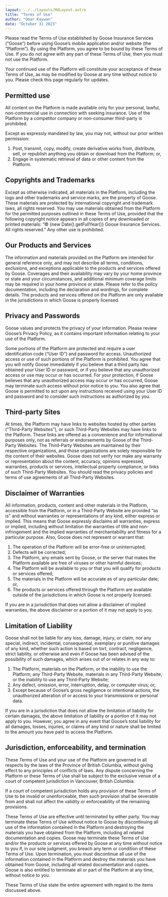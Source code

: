 ```yaml
---
layout: ../../layouts/MdLayout.astro
title: "Terms of Use"
author: "Omar Kaywan"
date: "October 31 2023"
---
```


Please read the Terms of Use established by Goose Insurance Services (“Goose”) before using Goose’s mobile application and/or website (the “Platform”). By using the Platform, you agree to be bound by these Terms of Use. If you do not agree with any part of these Terms of Use, then you must not use the Platform. 

Your continued use of the Platform will constitute your acceptance of these Terms of Use, as may be modified by Goose at any time without notice to you. Please check this page regularly for updates.

## Permitted use

All content on the Platform is made available only for your personal, lawful, non-commercial use in connection with seeking insurance. Use of the Platform by a competitor company or non-consumer third-party is prohibited.

Except as expressly mandated by law, you may not, without our prior written permission:

1. Post, transmit, copy, modify, create derivative works from, distribute, sell, or republish anything you obtain or download from the Platform; or,
2. Engage in systematic retrieval of data or other content from the Platform.

## Copyrights and Trademarks

Except as otherwise indicated, all materials in the Platform, including the logo and other trademarks and service marks, are the property of Goose. These materials are protected by international copyright and trademark laws, all rights reserved. You may use materials obtained from the Platform for the permitted purposes outlined in these Terms of Use, provided that the following copyright notice appears in all copies of any downloaded or printed materials: “© {new Date().getFullYear()} Goose Insurance Services. All rights reserved.” Any other use is prohibited.

## Our Products and Services

The information and materials provided on the Platform are intended for general reference only, and may not describe all terms, conditions, exclusions, and exceptions applicable to the products and services offered by Goose. Coverages and their availability may vary by your home province or state and your circumstances, and additional minimum coverage limits may be required in your home province or state. Please refer to the policy documentation, including the declaration and wordings, for complete details. The products and services offered on the Platform are only available in the jurisdictions in which Goose is properly licensed.

## Privacy and Passwords

Goose values and protects the privacy of your information. Please review Goose’s Privacy Policy, as it contains important information relating to your use of the Platform.

Some portions of the Platform are protected and require a user identification code (“User ID”) and password for access. Unauthorized access or use of such portions of the Platform is prohibited. You agree that you will notify Goose immediately if you believe that a third party has obtained your User ID or password, or if you believe that any unauthorized access or use may occur or has occurred. For your protection, if Goose believes that any unauthorized access may occur or has occurred, Goose may terminate such access without prior notice to you. You also agree that Goose is permitted to act upon any instructions received using your User ID and password and to consider such instructions as authorized by you.

## Third-party Sites

At times, the Platform may have links to websites hosted by other parties (“Third-Party Websites”), or such Third-Party Websites may have links to the Platform. These links are offered as a convenience and for informational purposes only, not as referrals or endorsements by Goose of the Third-Party Websites. The Third-Party Websites are maintained by their respective organizations, and those organizations are solely responsible for the content of their websites. Goose does not verify nor make any warranty or representation about the content, accuracy, opinions expressed, warranties, products or services, intellectual property compliance, or links of such Third-Party Websites. You should read the privacy policies and terms of use agreements of all Third-Party Websites.

## Disclaimer of Warranties

All information, products, content and other materials in the Platform, accessible from the Platform, or in a Third-Party Website are provided “as is” and without warranties or representations of any kind, either express or implied. This means that Goose expressly disclaims all warranties, express or implied, including without limitation the warranties of title and non-infringement and the implied warranties of merchantability and fitness for a particular purpose. Also, Goose does not represent or warrant that:

1. The operation of the Platform will be error-free or uninterrupted;
2. Defects will be corrected;
3. The Platform, any emails sent by Goose, or the server that makes the Platform available are free of viruses or other harmful devices;
4. The Platform will be available to you or that you will qualify for products or services offered;
5. The materials in the Platform will be accurate as of any particular date; or,
6. The products or services offered through the Platform are available outside of the jurisdictions in which Goose is not properly licensed.

If you are in a jurisdiction that does not allow a disclaimer of implied warranties, the above disclaimer or a portion of it may not apply to you.

## Limitation of Liability

Goose shall not be liable for any loss, damage, injury, or claim, nor any special, indirect, incidental, consequential, exemplary or punitive damages of any kind, whether such action is based on tort, contract, negligence, strict liability, or otherwise and even if Goose has been advised of the possibility of such damages, which arises out of or relates in any way to:

1. The Platform, materials on the Platform, or the inability to use the Platform;
any Third-Party Website, materials in any Third-Party Website, or the inability to use any Third-Party Website;
2. Any defect, omission, error, interruption, delay, or computer virus; or,
3. Except because of Goose’s gross negligence or intentional actions, the unauthorized alteration of or access to your transmissions or personal data.

If you are in a jurisdiction that does not allow the limitation of liability for certain damages, the above limitation of liability or a portion of it may not apply to you. However, you agree in any event that Goose’s total liability for all damages, losses, injuries, or claims of any kind or nature shall be limited to the amount you have paid to access the Platform.

## Jurisdiction, enforceability, and termination

These Terms of Use and your use of the Platform are governed in all respects by the laws of the Province of British Columbia, without giving effect to any principles of conflicts of laws. Any dispute concerning the Platform or these Terms of Use shall be subject to the exclusive venue of a court of competent jurisdiction in Vancouver, British Columbia.

If a court of competent jurisdiction holds any provision of these Terms of Use to be invalid or unenforceable, then such provision shall be severable from and shall not affect the validity or enforceability of the remaining provisions.

These Terms of Use are effective until terminated by either party. You may terminate these Terms of Use without notice to Goose by discontinuing all use of the information contained in the Platform and destroying the materials you have obtained from the Platform, including all related documentation and copies. Goose may terminate these Terms of Use and/or the products or services offered by Goose at any time without notice to you if, in our sole judgment, you breach any term or condition of these Terms of Use. Upon termination, you must discontinue all use of the information contained in the Platform and destroy the materials you have obtained from Goose, including all related documentation and copies. Goose is also entitled to terminate all or part of the Platform at any time, without notice to you.

These Terms of Use state the entire agreement with regard to the items discussed above.
